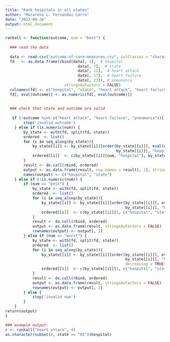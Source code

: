 ---
title: "Rank hospitals in all states"
author: "Macarena L. Fernandez Carro"
date: "2023-09-26"
output: html_document
---

```{r}

rankall <- function(outcome, num = "best") {
  
  ### read the data
  
  data <- read.csv("outcome-of-care-measures.csv", colClasses = "character")
  fd   <- as.data.frame(cbind(data[, 2],  # hospital
                                data[, 7],  # state
                                data[, 11],  # heart attack
                                data[, 17],  # heart failure
                                data[, 23]), # pneumonia
                          stringsAsFactors = FALSE)
  colnames(fd) <- c("hospital", "state", "heart attack", "heart failure", "pneumonia")
  fd[, eval(outcome)] <- as.numeric(fd[, eval(outcome)])
    
  
  ### check that state and outcome are valid
  
   if (!outcome %in% c("heart attack", "heart failure", "pneumonia")){
        stop('invalid outcome')
    } else if (is.numeric(num)) {
        by_state <- with(fd, split(fd, state))
        ordered  <- list()
        for (i in seq_along(by_state)){
            by_state[[i]] <- by_state[[i]][order(by_state[[i]][, eval(outcome)], 
                                                 by_state[[i]][, "hospital"]), ]
            ordered[[i]]  <- c(by_state[[i]][num, "hospital"], by_state[[i]][, "state"][1])
        }
        result <- do.call(rbind, ordered)
        output <- as.data.frame(result, row.names = result[, 2], stringsAsFactors = FALSE)
        names(output) <- c("hospital", "state")
    } else if (!is.numeric(num)) {
        if (num == "best") {
            by_state <- with(fd, split(fd, state))
            ordered  <- list()
            for (i in seq_along(by_state)){
                by_state[[i]] <- by_state[[i]][order(by_state[[i]][, eval(outcome)], 
                                                     by_state[[i]][, "hospital"]), ]
                ordered[[i]]  <- c(by_state[[i]][1, c("hospital", "state")])
            }
            result <- do.call(rbind, ordered)
            output <- as.data.frame(result, stringsAsFactors = FALSE)
            rownames(output) <- output[, 2]
        } else if (num == "worst") {
            by_state <- with(fd, split(fd, state))
            ordered  <- list()
            for (i in seq_along(by_state)){
                by_state[[i]] <- by_state[[i]][order(by_state[[i]][, eval(outcome)], 
                                                     by_state[[i]][, "hospital"], 
                                                     decreasing = TRUE), ]
                ordered[[i]]  <- c(by_state[[i]][1, c("hospital", "state")])
            }
            result <- do.call(rbind, ordered)
            output <- as.data.frame(result, stringsAsFactors = FALSE)
            rownames(output) <- output[, 2]
        } else {
            stop('invalid num')
        }
    }
return(output)
}

### example output:
r <- rankall("heart attack", 4)
as.character(subset(r, state == "HI")$hospital)
  
```